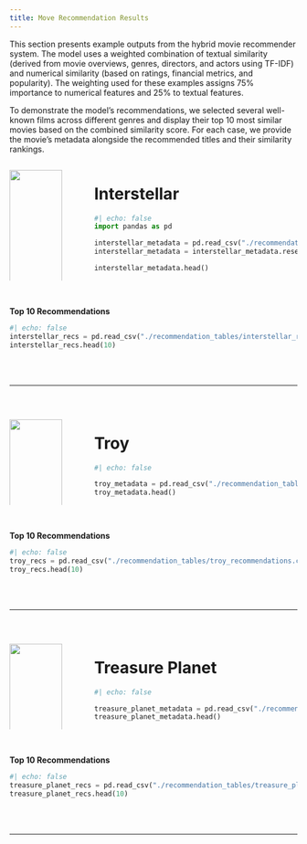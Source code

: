 ```yaml
---
title: Move Recommendation Results
---
```


This section presents example outputs from the hybrid movie recommender system. The model uses a weighted combination of textual similarity (derived from movie overviews, genres, directors, and actors using TF-IDF) and numerical similarity (based on ratings, financial metrics, and popularity). The weighting used for these examples assigns 75% importance to numerical features and 25% to textual features.

To demonstrate the model’s recommendations, we selected several well-known films across different genres and display their top 10 most similar movies based on the combined similarity score. For each case, we provide the movie’s metadata alongside the recommended titles and their similarity rankings.


:::{.columns}

::: {.column width="20%"}
![](./img/interstellar.webp){width=100%}
:::

::: {.column width="3%"}
&nbsp;
:::

::: {.column width="77%"}
# Interstellar

```python
#| echo: false
import pandas as pd 

interstellar_metadata = pd.read_csv("./recommendation_tables/interstellar_metadata.csv", index_col=0)
interstellar_metadata = interstellar_metadata.reset_index(drop = True)

interstellar_metadata.head()
```
:::

:::

<br>

**Top 10 Recommendations**

```python
#| echo: false
interstellar_recs = pd.read_csv("./recommendation_tables/interstellar_recommendations.csv", index_col = 0)
interstellar_recs.head(10)
```

<br><br>

---

<br>

:::{.columns}

::: {.column width="20%"}
![](./img/troy.webp){width=100%}
:::

::: {.column width="3%"}
&nbsp;
:::

::: {.column width="77%"}
# Troy

```python
#| echo: false

troy_metadata = pd.read_csv("./recommendation_tables/troy_metadata.csv", index_col = 0)
troy_metadata.head()
```
:::

:::

<br>

**Top 10 Recommendations**

```python
#| echo: false
troy_recs = pd.read_csv("./recommendation_tables/troy_recommendations.csv", index_col = 0)
troy_recs.head(10)
```

<br><br>

---

<br>

:::{.columns}

::: {.column width="20%"}
![](./img/treasure_planet.webp){width=100%}
:::

::: {.column width="3%"}
&nbsp;
:::

::: {.column width="77%"}
# Treasure Planet

```python
#| echo: false

treasure_planet_metadata = pd.read_csv("./recommendation_tables/treasure_planet_metadata.csv", index_col = 0)
treasure_planet_metadata.head()
```
:::

:::

<br>

**Top 10 Recommendations**

```python
#| echo: false
treasure_planet_recs = pd.read_csv("./recommendation_tables/treasure_planet_recommendations.csv", index_col = 0)
treasure_planet_recs.head(10)
```

<br><br>

---
